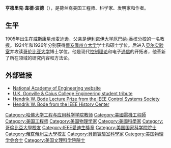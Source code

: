 {{expand|time=2014-04-05T04:35:50+00:00}}
{{unreferenced|time=2014-04-05T04:35:50+00:00}}
{{Infobox scientist
|name = Hendrik Wade Bode<br>亨德里克·韋德·波德
|image = Hendrik Wade Bode.png
|image_size = 162
|caption = Hendrik Wade Bode
|birth_date = {{Birth date|1905|12|24}}
|death_date = {{Death date and age|1982|6|21|1905|12|24}}
|birth_place = {{USA}}[[威斯康星州|威斯康星州]][[麦迪逊|麦迪逊]]
|death_place = {{USA}}[[剑桥_(马萨诸塞州)|剑桥 (马萨诸塞州)]]
|residence = {{USA}}[[剑桥_(马萨诸塞州)|剑桥 (马萨诸塞州)]]
|nationality ={{USA}}
|field = [[控制理论|控制理论]]，数学，物理，通信
|work_institution = [[俄亥俄州立大学|俄亥俄州立大学]]<br>[[贝尔实验室|贝尔实验室]]<br>[[哈佛大学|哈佛大学]]
|alma_mater = [[俄亥俄州立大学|俄亥俄州立大学]]<br>[[哥伦比亚大学|哥伦比亚大学]]
|doctoral_advisor =
|doctoral_students =
|known_for  = [[波德图|波德图]]，[[控制理论|控制理论]]，通信
|prizes = [[IEEE爱迪生奖章|IEEE爱迪生奖章]]
|footnotes =
}}
'''亨德里克·韋德·波德'''（{{bd|1905年|12月24日|1982年|6月21日}}），是荷兰裔美国工程师、科学家、发明家和作者。

==生平==
1905年出生在[[威斯康星州|威斯康星州]][[麦迪逊|麦迪逊]]，父亲是[[伊利诺伊大学厄巴纳-香槟分校|伊利诺伊大学厄巴纳-香槟分校]]的一名教授。1924年和1926年分别获得[[俄亥俄州立大学|俄亥俄州立大学]]学士和硕士学位。后进入[[贝尔实验室|贝尔实验室]]并攻读[[哥伦比亚大学|哥伦比亚大学]]博士学位。他是现代[[控制理论|控制理论]]和电子[[通信|通信]]的开拓者，他革新了所在领域的研究内容和方法论。

==外部链接==
*[http://www.nae.edu/ National Academy of Engineering website]{{Wayback|url=http://www.nae.edu/ |date=20150719120533 }}
*[https://web.archive.org/web/20051201042235/http://www.cai.cam.ac.uk/students/study/engineering/engineer03l/cebode.htm U.K. Gonville & Caius College Engineering student tribute]
*[http://www.ieeecss.org/awards/hendrik-w-bode-lecture-prize Hendrik W. Bode Lecture Prize from the IEEE Control Systems Society] {{Wayback|url=http://www.ieeecss.org/awards/hendrik-w-bode-lecture-prize |date=20200126160746 }}
*[http://www.ieeeghn.org/wiki/index.php/Hendrik_W._Bode Hendrik W. Bode from the IEEE History Center]{{Wayback|url=http://www.ieeeghn.org/wiki/index.php/Hendrik_W._Bode |date=20080624124738 }}

{{IEEE愛迪生獎章獲獎者_1951–1975}}
{{美國科學家小作品}}
{{Authority control}}

{{DEFAULTSORT:Bode, Hendrik Wade}}
[[Category:哈佛大学工程与应用科学学院教师|Category:哈佛大学工程与应用科学学院教师]]
[[Category:美國電機工程師|Category:美國電機工程師]]
[[Category:美国工程师|Category:美国工程师]]
[[Category:美国物理学家|Category:美国物理学家]]
[[Category:美國科學家|Category:美國科學家]]
[[Category:哥倫比亞大學校友|Category:哥倫比亞大學校友]]
[[Category:IEEE愛迪生獎章|Category:IEEE愛迪生獎章]]
[[Category:美国国家科学院院士|Category:美国国家科学院院士]]
[[Category:俄亥俄州立大學校友|Category:俄亥俄州立大學校友]]
[[Category:貝爾實驗室科學家|Category:貝爾實驗室科學家]]
[[Category:美国物理学会会士|Category:美国物理学会会士]]
[[Category:美国文理科学院院士|Category:美国文理科学院院士]]